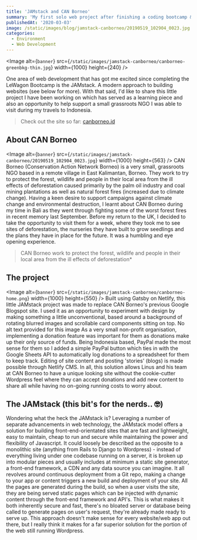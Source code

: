 ```yaml
---
title: 'JAMstack and CAN Borneo'
summary: 'My first solo web project after finishing a coding bootcamp & CAN Borneo'
publishedAt: '2020-03-03'
image: /static/images/blog/jamstack-canborneo/20190519_102904_0023.jpg
categories:
  - Environment
  - Web Development
---
```

<Image
  alt={`banner`}
  src={`/static/images/jamstack-canborneo/canborneo-greenbkg-thin.jpg`}
  width={1000}
  height={240}
/>

One area of web development that has got me excited since completing the LeWagon Bootcamp is the JAMstack. A modern approach to building websites (see below for more). With that said, I'd like to share this little project I have been working on which has served as a learning piece and also an opportunity to help support a small grassroots NGO I was able to visit during my travels to Indonesia.

> Check out the site so far: [canborneo.id](http://www.canborneo.id)

## About CAN Borneo
<Image
  alt={`banner`}
  src={`/static/images/jamstack-canborneo/20190519_102904_0023.jpg`}
  width={1000}
  height={563}
/>
CAN Borneo (Conservation Action Network Borneo) is a very small, grassroots NGO based in a remote village in East Kalimantan, Borneo. They work to try to protect the forest, wildlife and people in their local area from the ill effects of deforestation caused primarily by the palm oil industry and coal mining plantations as well as natural forest fires (increased due to climate change). Having a keen desire to support campaigns against climate change and environmental destruction, I learnt about CAN Borneo during my time in Bali as they went through fighting some of the worst forest fires in recent memory last September. Before my return to the UK, I decided to take the opportunity to visit them for a week, where they took me to see sites of deforestation, the nurseries they have built to grow seedlings and the plans they have in place for the future. It was a humbling and eye opening experience.

> CAN Borneo work to protect the forest, wildlife and people in their local area from the ill effects of deforestation*

## The project
<Image
  alt={`banner`}
  src={`/static/images/jamstack-canborneo/canborneo-home.png`}
  width={1000}
  height={550}
/>
Built using Gatsby on Netlify, this little JAMstack project was made to replace CAN Borneo's previous Google Blogspot site. I used it as an opportunity to experiment with design by making something a little unconventional, based around a background of rotating blurred images and scrollable card components sitting on top.
No alt text provided for this image
As a very small non-profit organisation, implementing a donation feature was important for them as donations make up their only source of funds. Being Indonesia based, PayPal made the most sense for them so I added a simple PayPal button which ties in with the Google Sheets API to automatically log donations to a spreadsheet for them to keep track. Editing of site content and posting 'stories' (blogs) is made possible through Netlify CMS.
In all, this solution allows Linus and his team at CAN Borneo to have a unique looking site without the cookie-cutter Wordpress feel where they can accept donations and add new content to share all while having no on-going running costs to worry about.

## The JAMstack (this bit's for the nerds.. 🤓)

Wondering what the heck the JAMstack is? Leveraging a number of separate advancements in web technology, the JAMstack model offers a solution for building front-end-orientated sites that are fast and lightweight, easy to maintain, cheap to run and secure while maintaining the power and flexibility of Javascript. It could loosely be described as the opposite to a monolithic site (anything from Rails to Django to Wordpress) - instead of everything living under one codebase running on a server, it is broken up into modular pieces and usually includes at minimum a static site generator, a front-end framework, a CDN and any data source you can imagine. It all revolves around continuous deployment from a Git repo, making a change to your app or content triggers a new build and deployment of your site. All the pages are generated during the build, so when a user visits the site, they are being served static pages which can be injected with dynamic content through the front-end framework and API's. This is what makes it both inherently secure and fast, there's no bloated server or database being called to generate pages on user's request, they're already made ready to serve up. This approach doesn't make sense for every website/web app out there, but I really think it makes for a far superior solution for the portion of the web still running Wordpress.